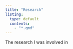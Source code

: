 ```yaml
---
title: "Research"
listing:
  type: default
  contents:
    - "*.qmd"
---
```


The research I was involved in